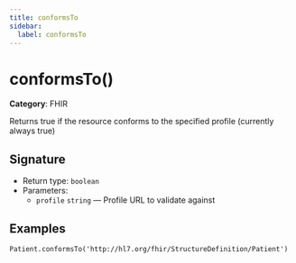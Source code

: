 ```yaml
---
title: conformsTo
sidebar:
  label: conformsTo
---
```


# conformsTo()

**Category**: FHIR

Returns true if the resource conforms to the specified profile (currently always true)

## Signature

- Return type: `boolean`
- Parameters:
  - `profile` `string` — Profile URL to validate against

## Examples

```fhirpath
Patient.conformsTo('http://hl7.org/fhir/StructureDefinition/Patient')
```

